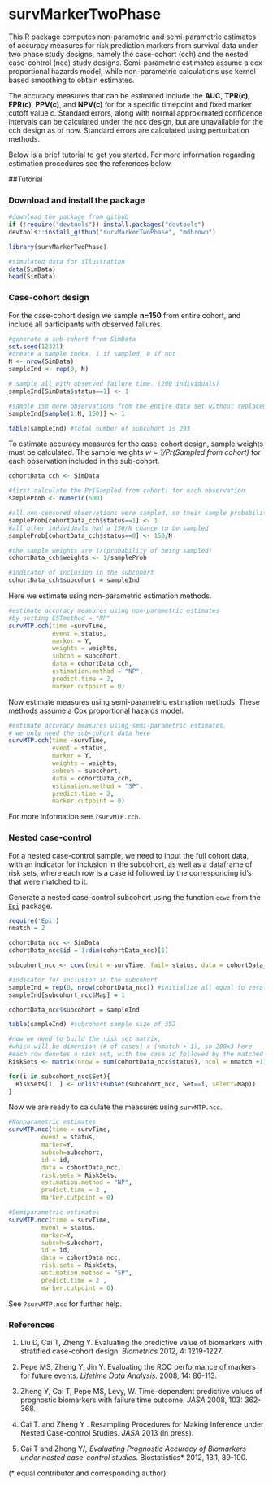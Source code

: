 survMarkerTwoPhase
=============================================

This R package computes non-parametric and semi-parametric estimates of accuracy measures for risk prediction markers from survival data under two phase study designs, namely the case-cohort (cch) and the nested case-control (ncc) study designs. Semi-parametric estimates assume a cox proportional hazards model, while non-parametric calculations use kernel based smoothing to obtain estimates.  

The accuracy measures that can be estimated include the **AUC**, **TPR(c)**, **FPR(c)**, **PPV(c)**, and **NPV(c)** for for a specific timepoint and fixed marker cutoff value c. Standard errors, along with normal approximated confidence intervals can be calculated under the ncc design, but are unavailable for the cch design as of now. Standard errors are calculated using perturbation methods. 

Below is a brief tutorial to get you started. For more information regarding estimation procedures see the references below. 


##Tutorial

### Download and install the package


```r
#download the package from github
if (!require("devtools")) install.packages("devtools")
devtools::install_github("survMarkerTwoPhase", "mdbrown")
```

```r
library(survMarkerTwoPhase)

#simulated data for illustration
data(SimData)
head(SimData)
```



### Case-cohort design

For the case-cohort design we sample **n=150** from entire cohort, and include all participants with observed failures. 

```r
#generate a sub-cohort from SimData
set.seed(12321)
#create a sample index. 1 if sampled, 0 if not
N <- nrow(SimData)
sampleInd <- rep(0, N)

# sample all with observed failure time. (200 individuals)
sampleInd[SimData$status==1] <- 1

#sample 150 more observations from the entire data set without replacement
sampleInd[sample(1:N, 150)] <- 1

table(sampleInd) #total number of subcohort is 293 
```
To estimate accuracy measures for the case-cohort design, sample weights must be calculated. The sample weights *w = 1/Pr(Sampled from cohort)* for each observation included in the sub-cohort. 
```r
cohortData_cch <- SimData

#first calculate the Pr(Sampled from cohort) for each observation
sampleProb <- numeric(500)

#all non-censored observations were sampled, so their sample probability is 1
sampleProb[cohortData_cch$status==1] <- 1 
#all other individuals had a 150/N chance to be sampled 
sampleProb[cohortData_cch$status==0] <- 150/N

#the sample weights are 1/(probability of being sampled)
cohortData_cch$weights <- 1/sampleProb

#indicator of inclusion in the subcohort
cohortData_cch$subcohort = sampleInd   
```
Here we estimate using non-parametric estimation methods.   

```r
#estimate accuracy measures using non-parametric estimates
#by setting ESTmethod = "NP"
survMTP.cch(time =survTime, 
            event = status, 
            marker = Y,
            weights = weights,
            subcoh = subcohort,
            data = cohortData_cch, 
            estimation.method = "NP",  
            predict.time = 2, 
            marker.cutpoint = 0)

```

Now estimate measures  using semi-parametric estimation methods. These methods assume a Cox proportional hazards model.

```r
#estimate accuracy measures using semi-parametric estimates, 
# we only need the sub-cohort data here 
survMTP.cch(time =survTime, 
            event = status, 
            marker = Y,
            weights = weights,
            subcoh = subcohort,
            data = cohortData_cch, 
            estimation.method = "SP",  
            predict.time = 2, 
            marker.cutpoint = 0)

```


For more information see `?survMTP.cch`. 

### Nested case-control
For a nested case-control sample, we need to input the full cohort data, with an indicator for inclusion in the subcohort, as well as a dataframe of risk sets, where each row is a case id followed by the corresponding id's that were matched to it. 

Generate a nested case-control subcohort using the function `ccwc` from the [`Epi`](http://cran.r-project.org/web/packages/Epi/index.html) package. 

```r
require('Epi')
nmatch = 2

cohortData_ncc <- SimData
cohortData_ncc$id = 1:dim(cohortData_ncc)[1]

subcohort_ncc <- ccwc(exit = survTime, fail= status, data = cohortData_ncc, controls = nmatch) # match 2 controls for each case. 

#indicator for inclusion in the subcohort
sampleInd = rep(0, nrow(cohortData_ncc)) #initialize all equal to zero
sampleInd[subcohort_ncc$Map] = 1

cohortData_ncc$subcohort = sampleInd  

table(sampleInd) #subcohort sample size of 352

#now we need to build the risk set matrix,
#which will be dimension (# of cases) x (nmatch + 1), so 200x3 here
#each row denotes a risk set, with the case id followed by the matched control ids
RiskSets <- matrix(nrow = sum(cohortData_ncc$status), ncol = nmatch +1)

for(i in subcohort_ncc$Set){
  RiskSets[i, ] <- unlist(subset(subcohort_ncc, Set==i, select=Map))
}

```

Now we are ready to calculate the measures using `survMTP.ncc`. 

```r
#Nonparametric estimates 
survMTP.ncc(time = survTime, 
         event = status, 
         marker=Y, 
         subcoh=subcohort, 
         id = id, 
         data = cohortData_ncc,
         risk.sets = RiskSets, 
         estimation.method = "NP", 
         predict.time = 2 , 
         marker.cutpoint = 0)
```

```r
#Semiparametric estimates 
survMTP.ncc(time = survTime, 
         event = status, 
         marker=Y, 
         subcoh=subcohort, 
         id = id, 
         data = cohortData_ncc,
         risk.sets = RiskSets, 
         estimation.method = "SP", 
         predict.time = 2 , 
         marker.cutpoint = 0)
```
 
See `?survMTP.ncc` for further help. 

### References

1. Liu D, Cai T, Zheng Y. Evaluating the predictive value of biomarkers with stratified case-cohort design. *Biometrics* 2012, 4: 1219-1227.

2. Pepe MS, Zheng Y, Jin Y. Evaluating the ROC performance of markers for future events. *Lifetime Data Analysis.* 2008, 14: 86-113.

3. Zheng Y, Cai T, Pepe MS, Levy, W. Time-dependent predictive values of prognostic biomarkers with failure time outcome. *JASA* 2008, 103: 362-368.

4. Cai T. and Zheng Y . Resampling Procedures for Making Inference under Nested Case-control Studies. *JASA* 2013 (in press). 

5. Cai T and Zheng Y/*, Evaluating Prognostic Accuracy of Biomarkers under nested case-control studies. *Biostatistics* 2012, 13,1, 89-100. 

(* equal contributor and corresponding author). 











